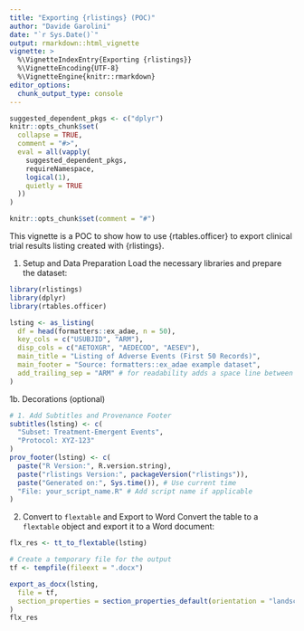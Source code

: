 ```yaml
---
title: "Exporting {rlistings} (POC)"
author: "Davide Garolini"
date: "`r Sys.Date()`"
output: rmarkdown::html_vignette
vignette: >
  %\VignetteIndexEntry{Exporting {rlistings}}
  %\VignetteEncoding{UTF-8}
  %\VignetteEngine{knitr::rmarkdown}
editor_options:
  chunk_output_type: console
---
```


```r
suggested_dependent_pkgs <- c("dplyr")
knitr::opts_chunk$set(
  collapse = TRUE,
  comment = "#>",
  eval = all(vapply(
    suggested_dependent_pkgs,
    requireNamespace,
    logical(1),
    quietly = TRUE
  ))
)
```

```r
knitr::opts_chunk$set(comment = "#")
```

This vignette is a POC to show how to use {rtables.officer} to export clinical trial results listing created with {rlistings}.

1. Setup and Data Preparation
Load the necessary libraries and prepare the dataset:

```r
library(rlistings)
library(dplyr)
library(rtables.officer)

lsting <- as_listing(
  df = head(formatters::ex_adae, n = 50), 
  key_cols = c("USUBJID", "ARM"),
  disp_cols = c("AETOXGR", "AEDECOD", "AESEV"),
  main_title = "Listing of Adverse Events (First 50 Records)",
  main_footer = "Source: formatters::ex_adae example dataset", 
  add_trailing_sep = "ARM" # for readability adds a space line between differen ARMs
)
```


1b. Decorations (optional)

```r
# 1. Add Subtitles and Provenance Footer
subtitles(lsting) <- c(
  "Subset: Treatment-Emergent Events",
  "Protocol: XYZ-123"
)
prov_footer(lsting) <- c(
  paste("R Version:", R.version.string),
  paste("rlistings Version:", packageVersion("rlistings")),
  paste("Generated on:", Sys.time()), # Use current time
  "File: your_script_name.R" # Add script name if applicable
)
```

2. Convert to `flextable` and Export to Word
Convert the table to a `flextable` object and export it to a Word document:

```r
flx_res <- tt_to_flextable(lsting)

# Create a temporary file for the output
tf <- tempfile(fileext = ".docx")

export_as_docx(lsting,
  file = tf,
  section_properties = section_properties_default(orientation = "landscape")
)
flx_res
```
